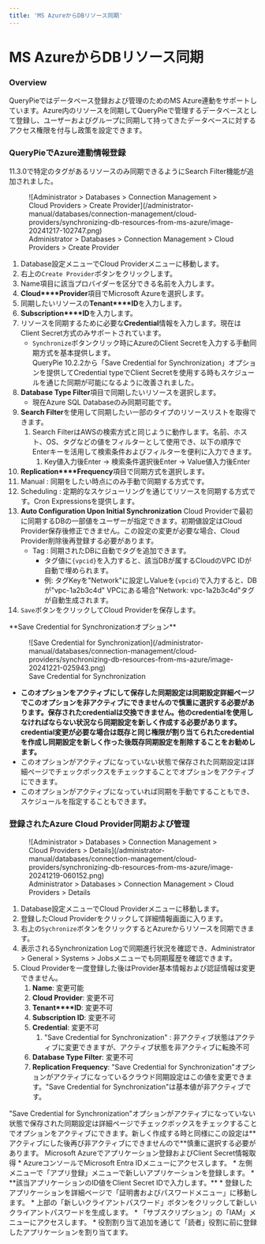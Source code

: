 ```yaml
---
title: 'MS AzureからDBリソース同期'
---
```



# MS AzureからDBリソース同期

### Overview

QueryPieではデータベース登録および管理のためのMS Azure連動をサポートしています。Azure内のリソースを同期してQueryPieで管理するデータベースとして登録し、ユーザーおよびグループに同期して持ってきたデータベースに対するアクセス権限を付与し政策を設定できます。


### QueryPieでAzure連動情報登録

<Callout type="info">
11.3.0で特定のタグがあるリソースのみ同期できるようにSearch Filter機能が追加されました。
</Callout>

<figure data-layout="center" data-align="center">
![Administrator &gt; Databases &gt; Connection Management &gt; Cloud Providers &gt; Create Provider](/administrator-manual/databases/connection-management/cloud-providers/synchronizing-db-resources-from-ms-azure/image-20241217-102747.png)
<figcaption>
Administrator &gt; Databases &gt; Connection Management &gt; Cloud Providers &gt; Create Provider
</figcaption>
</figure>


1. Database設定メニューでCloud Providerメニューに移動します。
2. 右上の`Create Provider`ボタンをクリックします。
3. Name項目に該当プロバイダーを区分できる名前を入力します。
4. **Cloud****Provider**項目でMicrosoft Azureを選択します。
5. 同期したいリソースの**Tenant****ID**を入力します。
6. **Subscription****ID**を入力します。
7. リソースを同期するために必要な**Credential**情報を入力します。現在はClient Secret方式のみサポートされています。
   * `Synchronize`ボタンクリック時にAzureのClient Secretを入力する手動同期方式を基本提供します。<br/>QueryPie 10.2.2から「Save Credential for Synchronization」オプションを提供してCredential typeでClient Secretを使用する時もスケジュールを通じた同期が可能になるように改善されました。
8. **Database Type Filter**項目で同期したいリソースを選択します。
   * 現在Azure SQL Databaseのみ同期可能です。
9. **Search Filter**を使用して同期したい一部のタイプのリソースリストを取得できます。
   1. Search FilterはAWSの検索方式と同じように動作します。名前、ホスト、OS、タグなどの値をフィルターとして使用でき、以下の順序でEnterキーを活用して検索条件およびフィルターを便利に入力できます。
       1. Key値入力後Enter → 検索条件選択後Enter → Value値入力後Enter
10. **Replication****Frequency**項目で同期方式を選択します。
   1. Manual : 同期をしたい時点にのみ手動で同期する方式です。
   2. Scheduling : 定期的なスケジューリングを通じてリソースを同期する方式です。Cron Expressionsを提供します。
10. **Auto Configuration Upon Initial Synchronization** Cloud Providerで最初に同期するDBの一部値をユーザーが指定できます。初期値設定はCloud Provider保存後修正できません。この設定の変更が必要な場合、Cloud Provider削除後再登録する必要があります。
    * Tag : 同期されたDBに自動でタグを追加できます。
      * タグ値に`{vpcid}`を入力すると、該当DBが属するCloudのVPC IDが自動で埋められます。
      * 例: タグKeyを"Network"に設定しValueを`{vpcid}`で入力すると、DBが"vpc-1a2b3c4d" VPCにある場合"Network: vpc-1a2b3c4d"タグが自動生成されます。
11. `Save`ボタンをクリックしてCloud Providerを保存します。


<Callout type="important">
**Save Credential for Synchronizationオプション**

<figure data-layout="center" data-align="center">
![Save Credential for Synchronization](/administrator-manual/databases/connection-management/cloud-providers/synchronizing-db-resources-from-ms-azure/image-20241221-025943.png)
<figcaption>
Save Credential for Synchronization
</figcaption>
</figure>

* **このオプションをアクティブにして保存した同期設定は同期設定詳細ページでこのオプションを非アクティブにできませんので慎重に選択する必要があります。保存されたcredentialは交換できません。他のcredentialを使用しなければならない状況なら同期設定を新しく作成する必要があります。credential変更が必要な場合は既存と同じ権限が割り当てられたcredentialを作成し同期設定を新しく作った後既存同期設定を削除することをお勧めします。**
* このオプションがアクティブになっていない状態で保存された同期設定は詳細ページでチェックボックスをチェックすることでオプションをアクティブにできます。
* このオプションがアクティブになっていれば同期を手動ですることもでき、スケジュールを指定することもできます。
</Callout>


### 登録されたAzure Cloud Provider同期および管理

<figure data-layout="center" data-align="center">
![Administrator &gt; Databases &gt; Connection Management &gt; Cloud Providers &gt; Details](/administrator-manual/databases/connection-management/cloud-providers/synchronizing-db-resources-from-ms-azure/image-20241219-060152.png)
<figcaption>
Administrator &gt; Databases &gt; Connection Management &gt; Cloud Providers &gt; Details
</figcaption>
</figure>

1. Database設定メニューでCloud Providerメニューに移動します。
2. 登録したCloud Providerをクリックして詳細情報画面に入ります。
3. 右上の`Sychronize`ボタンをクリックするとAzureからリソースを同期できます。
4. 表示されるSynchronization Logで同期進行状況を確認でき、Administrator &gt; General &gt; Systems &gt; Jobsメニューでも同期履歴を確認できます。
5. Cloud Providerを一度登録した後はProvider基本情報および認証情報は変更できません。
   1. **Name**: 変更可能
   2. **Cloud Provider**: 変更不可
   3. **Tenant****ID**: 変更不可
   4. **Subscription ID**: 変更不可
   5. **Credential**: 変更不可
      1. "Save Credential for Synchronization" : 非アクティブ状態はアクティブに変更できますが、アクティブ状態を非アクティブに転換不可
   6. **Database Type Filter**: 変更不可
   7. **Replication Frequency**: "Save Credential for Synchronization"オプションがアクティブになっているクラウド同期設定はこの値を変更できます。"Save Credential for Synchronization"は基本値が非アクティブです。

<Callout type="important">
"Save Credential for Synchronization"オプションがアクティブになっていない状態で保存された同期設定は詳細ページでチェックボックスをチェックすることでオプションをアクティブにできます。新しく作成する時と同様にこの設定は**アクティブにした後再び非アクティブにできませんので**慎重に選択する必要があります。
</Callout>

<Callout type="info">
Microsoft Azureでアプリケーション登録およびClient Secret情報取得
* AzureコンソールでMicrosoft Entra IDメニューにアクセスします。
* 左側メニューで「アプリ登録」メニューで新しいアプリケーションを登録します。
  * **該当アプリケーションのID値をClient Secret IDで入力します。**
* 登録したアプリケーションを詳細ページで「証明書およびパスワードメニュー」に移動します。
* 上部の「新しいクライアントパスワード」ボタンをクリックして新しいクライアントパスワードを生成します。
* 「サブスクリプション」の「IAM」メニューにアクセスします。
* 役割割り当て追加を通じて「読者」役割に前に登録したアプリケーションを割り当てます。
</Callout>
